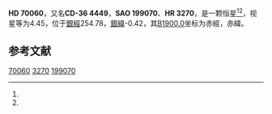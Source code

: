 {{Starbox begin
| name = HD 70060
}}
{{Starbox observe
| epoch = [[J2000.0|J2000.0]]
| constell = {{星座名待查}}<ref name=SIMBAD>{{cite web
 | url=http://simbad.u-strasbg.fr/simbad/sim-id?Ident=HR+3270
 | title =Pulsating variable Star
 | publisher=Centre de Données astronomiques de Strasbourg
 | work=SIMBAD
 | accessdate=2012-07-13}}</ref><ref name=DATA>{{cite web
 | url=http://vizier.u-strasbg.fr/viz-bin/VizieR-5?-out.add=.&-source=5050&-corr=PK=HR&-out.max=9999&HR=3270
 | title=VizieR Detailed Page
 | accessdate=2012-07-13
 | archive-date=2016-03-05
 | archive-url=https://web.archive.org/web/20160305021048/http://vizier.u-strasbg.fr/viz-bin/VizieR-5?-out.add=.&-source=5050&-corr=PK=HR&-out.max=9999&HR=3270
 | dead-url=no
 }}</ref>
| 星官 = 
| ra = {{RA|8|18|33.3}}<ref name=SIMBAD /><ref name=DATA />
| dec = {{DEC|-36|39|34}}<ref name=SIMBAD /><ref name=DATA />
| appmag_v = 4.45<ref name=SIMBAD /><ref name=DATA />
}}
{{Starbox character
| class = A7III<ref name=SIMBAD /><ref name=DATA />
| b-v = 0.22<ref name=SIMBAD /><ref name=DATA />
| u-b = 0.11<ref name=SIMBAD /><ref name=DATA />
| r-i = 0.13<ref name=SIMBAD /><ref name=DATA />
| variable = 
}}
{{Starbox astrometry
| radial_v = 0.11
| prop_mo_ra = 5
| parallax = 0.057
| p_error = 
}}
{{Starbox catalog
| names =CD-36 4449，[[SAO星表|SAO]] 199070，[[HD星表|HD]] 70060，[[HR星表|HR]] 3270}}
{{Starbox reference |Simbad=HR+3270}}
{{Starbox end}}

'''HD 70060'''，又名'''CD-36 4449'''，'''SAO 199070'''、'''HR 3270'''，是一颗恒星<ref name=SIMBAD /><ref name=DATA />，视星等为4.45，位于[[銀道座標系|銀經]]254.78，[[銀道座標系|銀緯]]-0.42，其[[B1900.0|B1900.0]]坐标为赤經{{RA|8|14|48.7}}，赤緯{{DEC|-36|-0.42|57}}。

== 参考文献 ==
{{reflist}}

{{star-stub}}

[[Category:HD和HDE天體|70060]]
[[Category:HR天體|3270]]
[[Category:SAO天體|199070]]